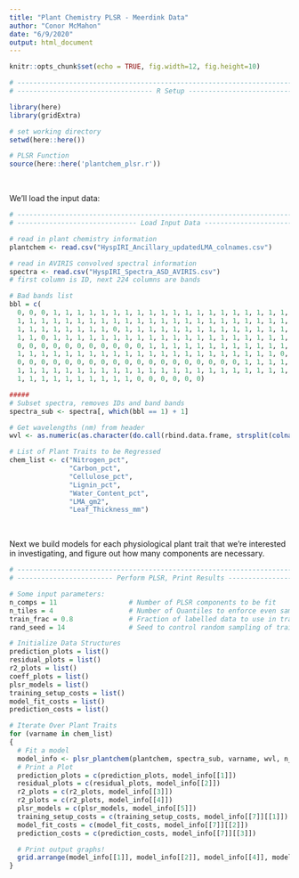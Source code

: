 ```yaml
---
title: "Plant Chemistry PLSR - Meerdink Data"
author: "Conor McMahon"
date: "6/9/2020"
output: html_document
---
```


```r
knitr::opts_chunk$set(echo = TRUE, fig.width=12, fig.height=10)
```

```r
# -----------------------------------------------------------------------------
# ---------------------------------- R Setup ----------------------------------

library(here)
library(gridExtra)

# set working directory
setwd(here::here())

# PLSR Function
source(here::here('plantchem_plsr.r'))
```

<!-- forced_linebreak -->
&nbsp; 
<!-- forced_linebreak -->
&nbsp; 

We'll load the input data:

```r
# -----------------------------------------------------------------------------
# ------------------------------ Load Input Data ------------------------------

# read in plant chemistry information
plantchem <- read.csv("HyspIRI_Ancillary_updatedLMA_colnames.csv")

# read in AVIRIS convolved spectral information
spectra <- read.csv("HyspIRI_Spectra_ASD_AVIRIS.csv")
# first column is ID, next 224 columns are bands

# Bad bands list
bbl = c(
  0, 0, 0, 1, 1, 1, 1, 1, 1, 1, 1, 1, 1, 1, 1, 1, 1, 1, 1, 1, 1, 1, 1, 1, 1, 1,
  1, 1, 1, 1, 1, 1, 1, 1, 1, 1, 1, 1, 1, 1, 1, 1, 1, 1, 1, 1, 1, 1, 1, 1, 1, 1,
  1, 1, 1, 1, 1, 1, 1, 1, 0, 1, 1, 1, 1, 1, 1, 1, 1, 1, 1, 1, 1, 1, 1, 1, 1, 1,
  1, 1, 0, 1, 1, 1, 1, 1, 1, 1, 1, 1, 1, 1, 1, 1, 1, 1, 1, 1, 1, 1, 1, 1, 1, 0,
  0, 0, 0, 0, 0, 0, 0, 0, 0, 0, 0, 1, 1, 1, 1, 1, 1, 1, 1, 1, 1, 1, 1, 1, 1, 1,
  1, 1, 1, 1, 1, 1, 1, 1, 1, 1, 1, 1, 1, 1, 1, 1, 1, 1, 1, 1, 1, 1, 0, 0, 0, 0,
  0, 0, 0, 0, 0, 0, 0, 0, 0, 0, 0, 0, 0, 0, 0, 0, 0, 0, 0, 1, 1, 1, 1, 1, 1, 1,
  1, 1, 1, 1, 1, 1, 1, 1, 1, 1, 1, 1, 1, 1, 1, 1, 1, 1, 1, 1, 1, 1, 1, 1, 1, 1,
  1, 1, 1, 1, 1, 1, 1, 1, 1, 1, 0, 0, 0, 0, 0, 0)

#####
# Subset spectra, removes IDs and band bands
spectra_sub <- spectra[, which(bbl == 1) + 1]

# Get wavelengths (nm) from header
wvl <- as.numeric(as.character(do.call(rbind.data.frame, strsplit(colnames(spectra_sub), "X"))[,2]))

# List of Plant Traits to be Regressed
chem_list <- c("Nitrogen_pct",
               "Carbon_pct",
               "Cellulose_pct",
               "Lignin_pct",
               "Water_Content_pct",
               "LMA_gm2",
               "Leaf_Thickness_mm")

```


<!-- forced_linebreak -->
&nbsp; 
<!-- forced_linebreak -->
&nbsp; 
<!-- forced_linebreak -->
&nbsp; 

Next we build models for each physiological plant trait that we're interested in investigating, and figure out how many components are necessary. 

```r

# -----------------------------------------------------------------------------
# ------------------------ Perform PLSR, Print Results ------------------------

# Some input parameters:
n_comps = 11                  # Number of PLSR components to be fit
n_tiles = 4                   # Number of Quantiles to enforce even sampling of training data 
train_frac = 0.8              # Fraction of labelled data to use in training (rest is for test)
rand_seed = 14                # Seed to control random sampling of training data

# Initialize Data Structures
prediction_plots = list()
residual_plots = list()
r2_plots = list()
coeff_plots = list()
plsr_models = list()
training_setup_costs = list()
model_fit_costs = list()
prediction_costs = list()

# Iterate Over Plant Traits
for (varname in chem_list)
{
  # Fit a model
  model_info <- plsr_plantchem(plantchem, spectra_sub, varname, wvl, n_comps, n_tiles, train_frac, rand_seed)
  # Print a Plot
  prediction_plots = c(prediction_plots, model_info[[1]])
  residual_plots = c(residual_plots, model_info[[2]])
  r2_plots = c(r2_plots, model_info[[3]])
  r2_plots = c(r2_plots, model_info[[4]])
  plsr_models = c(plsr_models, model_info[[5]])
  training_setup_costs = c(training_setup_costs, model_info[[7]][[1]])
  model_fit_costs = c(model_fit_costs, model_info[[7]][[2]])
  prediction_costs = c(prediction_costs, model_info[[7]][[3]])

  # Print output graphs!
  grid.arrange(model_info[[1]], model_info[[2]], model_info[[4]], model_info[[3]], ncol = 2)
}



```

